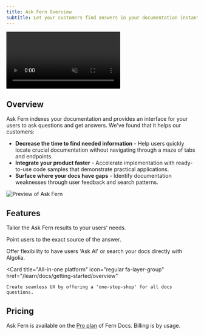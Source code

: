 ```yaml
---
title: Ask Fern Overview
subtitle: Let your customers find answers in your documentation instantly. 
---
```


<Frame>
  <video 
    style={{ aspectRatio: '16 / 9', width: '100%' }}
    autoPlay
    muted
    loop
  >
    <source src="ask-fern.mp4" type="video/mp4" />
  </video>
</Frame>

## Overview
Ask Fern indexes your documentation and provides an interface for your users to ask questions and get answers. We've found that it helps our customers:

- **Decrease the time to find needed information** - Help users quickly locate crucial documentation without navigating through a maze of tabs and endpoints.
- **Integrate your product faster** - Accelerate implementation with ready-to-use code samples that demonstrate practical applications.
- **Surface where your docs have gaps** - Identify documentation weaknesses through user feedback and search patterns.

<Frame>
<img src="../assets/ask-fern-modal.png" alt="Preview of Ask Fern" />
</Frame>

## Features 

<CardGroup cols={2}>
  <Card 
    title="Custom prompting"
    icon="regular book-open"
    href="/learn/ask-fern/custom-prompting"
  >
    Tailor the Ask Fern results to your users' needs. 
  </Card>

  <Card 
    title="Citations" 
    icon="regular quote-right"
    href="/learn/ask-fern/citations" 
    >
    Point users to the exact source of the answer. 
  </Card>

  <Card 
    title="Integration with Algolia" 
    icon="regular plug"
    href="/learn/docs/building-and-customizing-your-docs/search" 
    >
    Offer flexibility to have users 'Ask AI' or search your docs directly with Algolia. 
  </Card>

  <Card 
    title="All-in-one platform" 
    icon="regular fa-layer-group"
    href="/learn/docs/getting-started/overview"
  >
    Create seamless UX by offering a 'one-stop-shop' for all docs questions. 
  </Card>

</CardGroup>

## Pricing

Ask Fern is available on the [Pro plan](https://buildwithfern.com/pricing#Docs) of Fern Docs. Billing is by usage.
